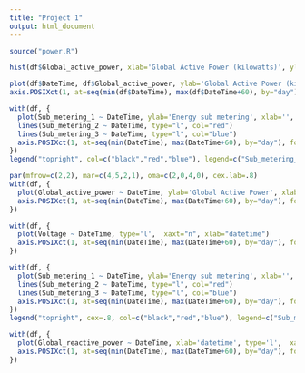```yaml
---
title: "Project 1"
output: html_document
---
```

```r
source("power.R")

hist(df$Global_active_power, xlab='Global Active Power (kilowatts)', ylab="Frequency", main="Global Active Power", col=c("Red"))
```


```r
plot(df$DateTime, df$Global_active_power, ylab='Global Active Power (kilowatts)', xlab='', type='l',  xaxt="n")
axis.POSIXct(1, at=seq(min(df$DateTime), max(df$DateTime+60), by="day"), format="%a", cex.axis = .7)
```

```r
with(df, {
  plot(Sub_metering_1 ~ DateTime, ylab='Energy sub metering', xlab='', type='l',  xaxt="n")
  lines(Sub_metering_2 ~ DateTime, type="l", col="red")
  lines(Sub_metering_3 ~ DateTime, type="l", col="blue")
  axis.POSIXct(1, at=seq(min(DateTime), max(DateTime+60), by="day"), format="%a", cex.axis = .7)
})
legend("topright", col=c("black","red","blue"), legend=c("Sub_metering_1","Sub_metering_2","Sub_metering_3"), lty=c(1,1))
```

```r
par(mfrow=c(2,2), mar=c(4,5,2,1), oma=c(2,0,4,0), cex.lab=.8)
with(df, {
  plot(Global_active_power ~ DateTime, ylab='Global Active Power', xlab='', type='l',  xaxt="n")
  axis.POSIXct(1, at=seq(min(DateTime), max(DateTime+60), by="day"), format="%a", cex.axis = .7)
})

with(df, {
  plot(Voltage ~ DateTime, type='l',  xaxt="n", xlab="datetime")
  axis.POSIXct(1, at=seq(min(DateTime), max(DateTime+60), by="day"), format="%a", cex.axis = .7)
})

with(df, {
  plot(Sub_metering_1 ~ DateTime, ylab='Energy sub metering', xlab='', type='l',  xaxt="n")
  lines(Sub_metering_2 ~ DateTime, type="l", col="red")
  lines(Sub_metering_3 ~ DateTime, type="l", col="blue")
  axis.POSIXct(1, at=seq(min(DateTime), max(DateTime+60), by="day"), format="%a", cex.axis = .7)
})
legend("topright", cex=.8, col=c("black","red","blue"), legend=c("Sub_metering_1","Sub_metering_2","Sub_metering_3"), lty=c(1,1), bty="n")

with(df, {
  plot(Global_reactive_power ~ DateTime, xlab='datetime', type='l',  xaxt="n")
  axis.POSIXct(1, at=seq(min(DateTime), max(DateTime+60), by="day"), format="%a", cex.axis = .7)
})
```
